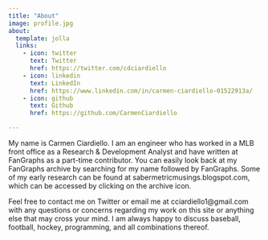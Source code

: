 ```yaml
---
title: "About"
image: profile.jpg
about:
  template: jolla
  links:
    - icon: twitter
      text: Twitter
      href: https://twitter.com/cdciardiello
    - icon: linkedin
      text: LinkedIn
      href: https://www.linkedin.com/in/carmen-ciardiello-01522913a/
    - icon: github
      text: Github
      href: https://github.com/CarmenCiardiello

---
```


My name is Carmen Ciardiello. I am an engineer who has worked in a MLB front office as a Research & Development Analyst and have written at FanGraphs as a part-time contributor. You can easily look back at my FanGraphs archive by searching for my name followed by FanGraphs. Some of my early research can be found at sabermetricmusings.blogspot.com, which can be accessed by clicking on the archive icon.  

Feel free to contact me on Twitter or email me at cciardiello1@gmail.com with any questions or concerns regarding my work on this site or anything else that may cross your mind. I am always happy to discuss baseball, football, hockey, programming, and all combinations thereof. 
